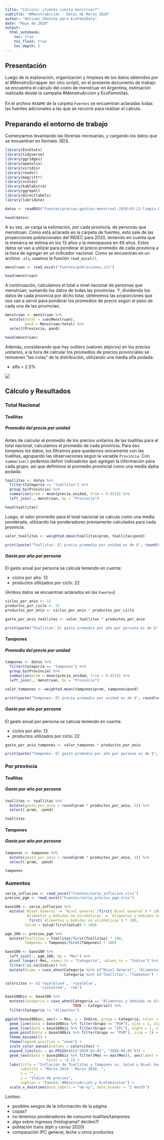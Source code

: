 ```yaml
---
title: "Cálculo: ¿Cuánto cuesta menstruar?"
subtitle: "#MenstruAcción - Datos de Marzo 2020"
author: "Natsumi Shokida para EcoFemiData"
date: "Mayo de 2020"
output:
  html_notebook:
    toc: true
    toc_float: true
    toc_depth: 5
---
```


## Presentación

Luego de la exploración, organización y limpieza de los datos obtenidos por el #MenstruScrapper (en otro script), en el presente documento de trabajo se encuentra el cálculo del costo de menstruar en Argentina, estimación realizada desde la campaña #MenstruAccion y EcoFeminitas.
<br><br>
En el archivo `README` de la carpeta `Fuentes` se encuentran aclaradas todas las fuentes adicionales a las que se recurrió para realizar el cálculo.

## Preparando el entorno de trabajo

Comenzamos levantando las librerías necesarias, y cargando los datos que se encuentran en formato .RDS.

```r
library(EnvStats)
library(tidyverse)
library(ggridges)
library(openxlsx)
library(viridis)
library(readxl)
library(magrittr)
library(scales)
library(kableExtra)
library(ggrepel)
library(directlabels)
library(lubridate)
```

```r
datos <- readRDS("Fuentes/precios-gestion-menstrual-2020-03-23-limpio.RDS")

head(datos)
```

A su vez, se carga la estimación, por cada provincia, de personas que menstrúan. Como está aclarado en la carpeta de fuentes, esto sale de las proyecciones poblacionales del INDEC para 2020, teniendo en cuenta que la menarca se estima en los 13 años y la menopausia en 49 años. Estos datos se van a utilizar para ponderar el precio promedio de cada provincia a la hora de agregar en un indicador nacional. Como se encuentran en un archivo `.xls`, usamos la función `read_excel()`.

```r
menstruan <- read_excel("Fuentes/poblaciones.xls")

head(menstruan)
```

A continuación, calculamos el total a nivel nacional de personas que menstrúan, sumando los datos de todas las provincias. Y, dividiendo los datos de cada provincia por dicho total, obtenemos las proporciones que nos van a servir para ponderar los promedios de precio según el peso de cada una de las provincias.

```r
menstruan <- menstruan %>% 
  mutate(total = sum(Menstruan),
         pond = Menstruan/total) %>% 
  select(Provincia, pond)

head(menstruan)
```

Además, considerando que hay outliers (valores atípicos) en los precios unitarios, a la hora de calcular los promedios de precios provinciales se remueven "las colas" de la distribución, utilizando una media alfa podada:     

- alfa = 2.5%

![](img/pre_resultados.png)   

## Cálculo y Resultados

### Total Nacional

#### Toallitas

##### Promedio del precio por unidad

Antes de calcular el promedio de los precios unitarios de las toallitas para el total nacional, calculamos el promedio de cada provincia. Para eso tomamos los datos, los filtramos para quedarnos únicamente con las toallitas, agrupando las observaciones según la variable `Provincia`. Con `summarise()` podemos definir indicadores que agregan la información para cada grupo, así que definimos el promedio provincial como una media alpha podada. 

```r
toallitas <- datos %>% 
  filter(Categoría == "toallitas") %>%
  group_by(Provincia) %>% 
  summarise(prom = mean(precio_unidad, trim = 0.025)) %>% 
  left_join(., menstruan, by = "Provincia")

head(toallitas)
```

Luego, el valor promedio para el total nacional se calcula como una media ponderada, utilizando los ponderadores previamente calculados para cada provincia. 

```r
valor_toallitas <- weighted.mean(toallitas$prom, toallitas$pond)

print(paste("Toallitas: El precio promedio por unidad es de $", round(valor_toallitas, 2)),)
```

##### Gasto por año por persona

El gasto anual por persona se calcula teniendo en cuenta:

- ciclos por año: 13
- productos utilizados por ciclo: 22

(Ambos datos se encuentran aclarados en las `Fuentes`)

```r
ciclos_por_anio <- 13
productos_por_ciclo <- 22
productos_por_anio <- ciclos_por_anio * productos_por_ciclo

gasto_por_anio_toallitas <- valor_toallitas * productos_por_anio

print(paste("Toallitas: El gasto promedio por año por persona es de $", round(gasto_por_anio_toallitas, 2)))
```

#### Tampones

##### Promedio del precio por unidad

```r
tampones <- datos %>% 
  filter(Categoría == "tampones") %>%
  group_by(Provincia) %>% 
  summarise(prom = mean(precio_unidad, trim = 0.025)) %>% 
  left_join(., menstruan, by = "Provincia")

valor_tampones <- weighted.mean(tampones$prom, tampones$pond)

print(paste("Tampones: El precio promedio por unidad es de $", round(valor_tampones, 2)))
```

##### Gasto por año por persona

El gasto anual por persona se calcula teniendo en cuenta:

- ciclos por año: 13
- productos utilizados por ciclo: 22

```r
gasto_por_anio_tampones <- valor_tampones * productos_por_anio

print(paste("Tampones: El gasto promedio por año por persona es de $", round(gasto_por_anio_tampones, 2)))
```

### Por provincia

#### Toallitas

##### Gasto por año por persona

```r
toallitas <- toallitas %>% 
  mutate(gasto_por_anio = round(prom * productos_por_anio, 2)) %>% 
  select(-prom, -pond)

toallitas
```

#### Tampones

##### Gasto por año por persona

```r
tampones <- tampones %>% 
  mutate(gasto_por_anio = round(prom * productos_por_anio, 2)) %>% 
  select(-prom, -pond)

tampones
```

### Aumentos

```r
serie_inflacion <- read_excel("Fuentes/serie_inflacion.xlsx")
precios_pgm <- read_excel("Fuentes/serie_precios_pgm.xlsx")
```

```r
base100 <- serie_inflacion %>% 
  mutate(`Nivel General` = `Nivel General`/first(`Nivel General`) * 100,
         `Alimentos y bebidas no alcohólicas` = `Alimentos y bebidas no alcohólicas`/
           first(`Alimentos y bebidas no alcohólicas`) * 100,
         Salud = Salud/first(Salud) * 100)
```

```r
pgm_100 <- precios_pgm %>% 
  mutate(Toallitas = Toallitas/first(Toallitas) * 100,
         Tampones = Tampones/first(Tampones) * 100)
```

```r
base100 <- base100 %>% 
  left_join(., pgm_100, by = "Mes") %>% 
  pivot_longer(-Mes, names_to = "Categoria", values_to = "Indice") %>% 
  filter(!is.na(Indice)) %>% 
  mutate(Grupo = case_when(Categoria %in% c("Nivel General", "Alimentos y bebidas no alcohólicas", "Salud") ~ "IPC",
                           Categoria %in% c("Toallitas", "Tampones") ~ "PGM"))
```

```r
colorcitos <- c('royalblue4', 'royalblue', 
                'violetred', 'red')
```

```r
base100bis <- base100 %>% 
  mutate(Categoria = case_when(Categoria == "Alimentos y bebidas no alcohólicas" ~ "Alimentos",
                               TRUE ~ Categoria)) %>% 
  filter(Categoria != "Alimentos")
```

```r
ggplot(base100bis, aes(x = Mes, y = Indice, group = Categoria, color = Categoria)) +
  geom_line(data = base100bis %>% filter(Grupo == "PGM"), size = 1, alpha = 1) +
  geom_line(data = base100bis %>% filter(Grupo == "IPC"), alpha = 1, size = 1) +
  geom_point(data = base100bis %>% filter(Grupo == "PGM"), size = 2) +
  theme_minimal() +
  theme(legend.position = "none") +
  scale_color_manual(values = colorcitos) +
  expand_limits(x = as.POSIXct(c("2019-03-01", "2020-05-01"))) +
  geom_text(data = base100bis %>% filter(Mes == max(Mes)), aes(label = Categoria), 
                   hjust = -0.1) +
  labs(title = "Inflación de Toallitas y Tampones vs. Salud y Nivel General del IPC-INDEC",
       subtitle = "Marzo 2019 - Marzo 2020. ",
       x = "",
       y = "Indice de precios",
       caption = "Fuente: #MenstruAcción y EcoFeminitas") +
  scale_x_datetime(date_labels = "%m-%y", date_breaks = "1 month")
```



Limites: 

- posibles sesgos de la información de la página
- copas?
- no tenemos ponderadores de consumo toallitas/tampones
- algo sobre ingresos (histograma? deciles?)
- población trans (eph y censo 2020)
- comparación IPC general, leche u otros productos














